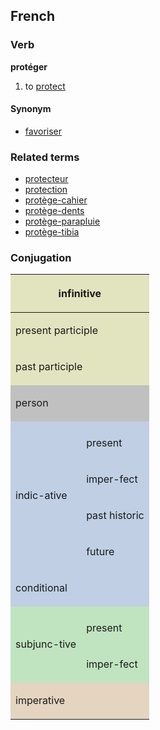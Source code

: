 ==French==
===Verb===
'''protéger'''

# to [[protect]]

====Synonym====
*[[favoriser]]

===Related terms===
*[[protecteur]]
*[[protection]]
*[[protège-cahier]]
*[[protège-dents]]
*[[protège-parapluie]]
*[[protège-tibia]]

===Conjugation===

<center>
{| style="background:#F0F0F0"

|-
! colspan="3" style="background:#e2e4c0" | infinitive
| colspan="5" | protéger

|-
! colspan="3" style="background:#e2e4c0" | present participle
| colspan="5" | protégeant

|-
! colspan="3" style="background:#e2e4c0" | past participle
| colspan="5" | [[protégé]]

|-
! colspan="2" rowspan="2" style="background:#C0C0C0" | person
! colspan="3" style="background:#C0C0C0" | singular
! colspan="3" style="background:#C0C0C0" | plural

|-
! style="background:#C0C0C0;width:12.5%" | first
! style="background:#C0C0C0;width:12.5%" | second
! style="background:#C0C0C0;width:12.5%" | third
! style="background:#C0C0C0;width:12.5%" | first
! style="background:#C0C0C0;width:12.5%" | second
! style="background:#C0C0C0;width:12.5%" | third

|-
! style="background:#c0cfe4" rowspan="5" | indic-ative
! style="background:#c0cfe4" | 
! style="background:#c0cfe4" | je (j')
! style="background:#c0cfe4" | tu
! style="background:#c0cfe4" | il
! style="background:#c0cfe4" | nous
! style="background:#c0cfe4" | vous
! style="background:#c0cfe4" | ils

|-
! style="height:3em;background:#c0cfe4" | present
| protège
| protèges
| protège
| protégeons
| protégez
| protègent

|-
! style="height:3em;background:#c0cfe4" | imper-fect
| protégeais
| protégeais
| protégeait
| protégions
| protégiez
| protégeaient

|-
! style="height:3em;background:#c0cfe4" | past historic
| protégeai
| protégeas
| protégea
| protégeâmes
| protégeâtes
| protégèrent

|-
! style="height:3em;background:#c0cfe4" | future
| protégerai
| protégeras
| protégera
| protégerons
| protégerez
| protégeront

|-
! style="height:3em;background:#c0cfe4" colspan="2" | conditional
| protégerais
| protégerais
| protégerait
| protégerions
| protégeriez
| protégeraient

|-
! style="background:#c0e4c0" rowspan="3" | subjunc-tive
! style="background:#c0e4c0" | 
! style="background:#c0e4c0" | que je (j')
! style="background:#c0e4c0" | que tu
! style="background:#c0e4c0" | qu'il
! style="background:#c0e4c0" | que nous
! style="background:#c0e4c0" | que vous
! style="background:#c0e4c0" | qu'ils

|-
! style="height:3em;background:#c0e4c0" | present
| protège
| protèges
| protège
| protégions
| protégiez
| protègent

|-
! style="height:3em;background:#c0e4c0" | imper-fect
| protégeasse
| protégeasses
| protégeât
| proté-geassions
| proté-geassiez
| proté-geassent

|-
! colspan="2" rowspan="2" style="height:3em;background:#e4d4c0" | imperative
! style="background:#e4d4c0" | -
! style="background:#e4d4c0" | tu
! style="background:#e4d4c0" | -
! style="background:#e4d4c0" | nous
! style="background:#e4d4c0" | vous
! style="background:#e4d4c0" | -

|-
|
| protège
| 
| protégeons
| protégez
| 

|}
</center>